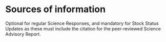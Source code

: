 <!-- # REFERENCES {-} -->

<!--This manually sets the header for this unnumbered chapter.-->
<!-- \markboth{References}{References} -->

<!-- \noindent -->
<!-- \vspace{-2em} -->
<!-- \setlength{\parindent}{-0.2in} -->
<!-- \setlength{\leftskip}{0.2in} -->
<!-- \setlength{\parskip}{8pt} -->

# Sources of information

Optional for regular Science Responses, and mandatory for Stock Status Updates as these must include the citation for the peer-reviewed Science Advisory Report.

<!-- If including references: -->
\noindent
\vspace{-2em}
\setlength{\parindent}{-0.2in}
\setlength{\leftskip}{0.2in}
\setlength{\parskip}{8pt}

\clearpage
